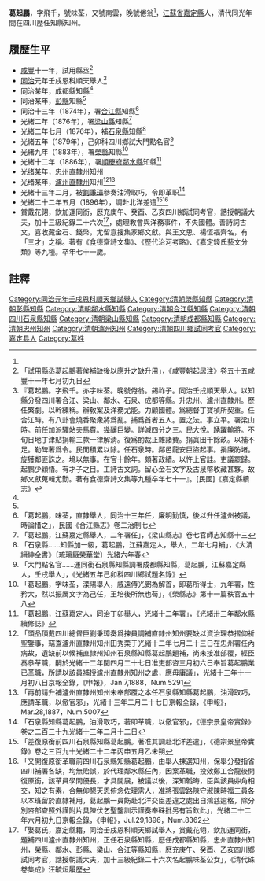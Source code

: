 {{明清人物信息框
| 姓名 = 葛起鵬
| 圖片名稱=  
| 圖片大小 = 220px
| 圖片說明 =  
| 最高職務 = [[四川省|四川省]][[鄰水縣知縣|鄰水縣知縣]]
| 國家 = 大清
| 爵位 =
| 籍貫 = [[江蘇省_(清)|江蘇省]][[嘉定縣|嘉定縣]]
| 字號 = 字飛千，號味荃，又號南雲
| 諡號 = 
| 出生日期 = 道光癸巳年九月十一日〔1833年10月23日〕
| 出生地點 =
| 逝世日期 = 1903年
| 逝世地點 = 
| 墓葬 = 
| 配偶 =  汪氏、錢氏  
| 親屬 = 曾祖葛鼎；祖葛桂滋；父葛錫祚、前母潘氏、母潘氏、庶母范氏；堂兄[[葛桐銜|葛桐銜]]〔咸豐三年癸丑科進士〕<ref>「葛起鵬硃卷」，《清代硃卷集成》105</ref>
| 出身 = 
*  同治元年壬戌恩科順天舉人
| 經歷 = 
| 著作 =  
* 《古字分韻》一卷
* 《知非學人自訂年譜》二卷
* 《歷代治河考略》一卷
* 《越東臥游錄》四卷
* 《嘉定錢氏藝文分類》四卷
* 《嘉定竹人續錄》二卷
* 《泉幣刀布錢鈔集錄》二卷
* 《耄學齋雜俎》四卷
* 《食德齋詩文集》十二卷
* 《食德齋懷人詩》二卷
* 《寄影廬詩詞草》各一卷。王惟和著，葛起鵬序
* 《蔣氏三烈題辭》王文韶，葛起鵬序<ref>『○三烈者諸生蔣藻妻秦氏暨其子婦諸生元震妻徐氏女師左也皆殉庚申難死甚慘名人題詠甚多徐氏請諸生周翊鑾輯而刻之』。[民國]《嘉定縣續志》</ref>
}}
'''葛起鵬'''{{BD|1833年|10月23日|1903年|}}，字飛千，號味荃，又號南雲，晚號倦翁<ref name=a1/>，[[江蘇省_(清)|江蘇省]][[嘉定縣|嘉定縣]]人，清代同光年間在四川歷任知縣知州。
== 履歷生平 ==
* [[咸豐|咸豐]]十一年，試用縣丞<ref>「試用縣丞葛起鵬著俟補缺後以應升之缺升用」，《咸豐朝起居注》卷五十五咸豐十一年七月初九日</ref>
*[[同治|同治]]元年壬戌恩科順天舉人<ref name="a1">『葛起鵬。字飛千。亦字味荃。晚號倦翁。錫祚子。同治壬戌順天舉人。以知縣分發四川署合江、梁山、鄰水、石泉、成都等縣。升忠州、瀘州直隸州。歷任繁劇。以幹練稱。辦敎案及洋務尤能。力顧國體。爲總督丁寶楨所契重。任合江時。有八卦會燒香聚衆將爲亂。捕爲首者五人。置之法。事立平。署梁山時。前任加派驛站夫馬費。幾釀巨變。詳減四分之三。民大悅。踴躍輸將。不旬日地丁津貼捐輸三款一律解淸。復爲酌裁正雜諸費。捐寘田千餘畝。以補不足。勒碑著爲令。民閒積累以除。任石泉時。鄰邑龍安巨盜起事。捐廉防堵。旋獲鄰匪誅之。境以無事。在官十餘年。頗著政績。以忤上官詿。吏議罷歸。起鵬少穎悟。有才子之目。工詩古文詞。留心金石文字及古泉幣收藏甚夥。故鄉文獻蒐輯尤勤。著有食德齋詩文集等九種卒年七十一』。[民國]《嘉定縣續志》</ref>
* 同治某年，[[成都縣|成都縣]]知縣<ref name=a1/>
* 同治某年，[[彭縣|彭縣]]知縣<ref name=a2/>
* 同治十三年（1874年），署[[合江縣|合江縣]]知縣<ref>「葛起鵬，味荃，直隸舉人，同治十三年任，廉明勤慎，後以升任瀘州被議，時論惜之」，民國《合江縣志》卷二治制七</ref>
* 光緒二年（1876年），署[[梁山縣_(四川省)|梁山縣]]知縣<ref>「葛起鵬，江蘇嘉定縣舉人，二年署任」，《梁山縣志》卷七官師志知縣十三</ref>
* 光緒二年七月（1876年），補[[石泉縣|石泉縣]]知縣<ref>「石泉縣……知縣加一級，葛起鵬，江蘇嘉定人，舉人，二年七月補」，《大清縉紳全書》〔琉璃厰榮華堂〕光緒六年春</ref>
* 光緒五年（1879年），己卯科四川鄉試大門點名官<ref>「大門點名官……運同銜石泉縣知縣調署成都縣知縣，葛起鵬，江蘇嘉定縣人，壬戌舉人」，《光緒五年己卯科四川鄉試題名錄》</ref>
* 光緒九年（1883年），署[[榮縣|榮縣]]知縣<ref>「葛起鵬，字味荃，溧陽舉人，威遠傅光弼為解首，即葛所得士，九年署，性矜大，然以振厲文字為己任，王培後所無也荀」，《榮縣志》第十一篇秩官五十八</ref>
* 光緒十二年（1886年），署[[順慶府|順慶府]][[鄰水縣|鄰水縣]]知縣<ref>「葛起鵬，江蘇嘉定人，同治丁卯舉人，光緒十二年署」，《光緒卅三年鄰水縣續修誌》</ref>
* 光绪某年，[[忠州直隸州|忠州直隸州]]知州
* 光绪某年，[[瀘州直隸州|瀘州直隸州]]知州<ref>「頭品頂戴四川總督臣劉秉璋奏爲揀員調補直隸州知州要缺以資治理恭摺仰祈聖鑒事，竊查瀘州直隸州知州田秀栗于光緒十二年七月二十三日在忠州署任內病故，遺缺前以候補直隸州知州石泉縣知縣葛起鵬題補，尚未接准部覆，經臣奏叅革職，嗣於光緒十二年閏四月二十七日准吏部咨三月初六日奉旨葛起鵬業已革職，所請以該員補授瀘州直隸州知州之處，應毋庸議」，光緒十三年十一月初八日京報全錄，《申報》，Jan.7,1888，Num.5291</ref><ref>「再前請升補瀘州直隸州知州未奉部覆之本任石泉縣知縣葛起鵬，油滑取巧，應請革職，以儆官邪」，光緒十三年二月二十七日京報全錄，《申報》，Mar.28,1887，Num.5007</ref>
* 光緒十三年二月，被[[劉秉璋|劉秉璋]]參奏油滑取巧，令即革职<ref>「石泉縣知縣葛起鵬，油滑取巧，著即革職，以儆官邪」，《德宗景皇帝實錄》卷之二百三十九光緒十三年二月十二日</ref>
* 光緒二十二年五月（1896年），調赴北洋差遣<ref>「差復原銜前四川石泉縣知縣葛起鵬。著准其調赴北洋差遣」，《德宗景皇帝實錄》卷之三百九十光緒二十二年丙申五月乙未朔</ref><ref>「又開復原銜革職前四川石泉縣知縣葛起鵬，由舉人揀選知州，保舉分發指省四川補署各缺，均無貽誤，於代理鄰水縣任內，因案革職，投效鄭工合龍後開復原銜，該革員學問優長，才具開展，被議以後，深知韜晦，臣與該員丱角相交，知之有素，合無仰懇天恩俯念佐理需人，准將張雲路陳守淑陳時福三員各以本班留於直隸補用，葛起鵬一員飭赴北洋交臣差違之處出自鴻慈逾格，除分別咨部查照外謹附片具陳伏乞聖鑒訓示謹奏奉硃批另有旨欽此」，光緒二十二年六月初九日京報全錄，《申報》，Jul.29,1896，Num.8362</ref>
* 賞戴花翎，欽加運同銜，厯充庚午、癸酉、乙亥四川鄉試同考官，誥授朝議大夫，加十三級紀錄二十六次<ref name="a2">「娶葛氏，嘉定縣籍，同治壬戌恩科順天鄉試舉人，賞戴花翎，欽加運同銜，題補四川瀘州直隸州知州，正任石泉縣知縣，厯任成都縣知縣，忠州直隸州知州，榮縣、鄰水、彭縣、梁山、合江等縣知縣，厯充庚午、癸酉、乙亥四川鄉試同考官，誥授朝議大夫，加十三級紀錄二十六次名起鵬味荃公女」，《清代硃卷集成》汪毓烜履歷</ref>，處理教會與洋務事件，不失國體。善詩詞古文，喜收藏金石、錢幣，尤留意搜集家鄉文獻。與王文思、楊恆福齊名，有「三才」之稱。著有《食德齋詩文集》、《歷代治河考略》、《嘉定錢氏藝文分類》等九種。卒年七十一歲。

==註釋==
{{reflist}}
{{鄰水縣知縣}}
[[Category:同治元年壬戌恩科順天鄉試舉人|Category:同治元年壬戌恩科順天鄉試舉人]]
[[Category:清朝榮縣知縣|Category:清朝榮縣知縣]]
[[Category:清朝彭縣知縣|Category:清朝彭縣知縣]]
[[Category:清朝鄰水縣知縣|Category:清朝鄰水縣知縣]]
[[Category:清朝合江縣知縣|Category:清朝合江縣知縣]]
[[Category:清朝四川石泉縣知縣|Category:清朝四川石泉縣知縣]]
[[Category:清朝梁山縣知縣|Category:清朝梁山縣知縣]]
[[Category:清朝成都縣知縣|Category:清朝成都縣知縣]]
[[Category:清朝忠州知州|Category:清朝忠州知州]]
[[Category:清朝瀘州知州|Category:清朝瀘州知州]]
[[Category:清朝四川鄉試同考官|Category:清朝四川鄉試同考官]]
[[Category:嘉定县人|Category:嘉定县人]]
[[Category:葛姓|Category:葛姓]]